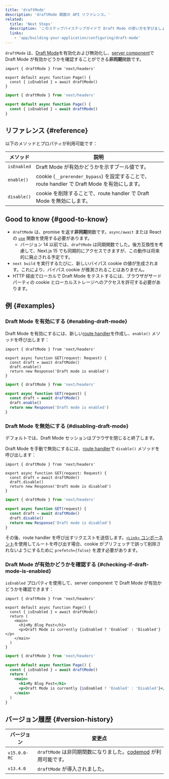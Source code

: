 ```yaml
---
title: 'draftMode'
description: 'draftMode 関数の API リファレンス。'
related:
  title: 'Next Steps'
  description: 'このステップバイステップガイドで Draft Mode の使い方を学びましょう。'
  links:
    - 'app/building-your-application/configuring/draft-mode'
---
```


`draftMode` は、[Draft Mode](/docs/app/building-your-application/configuring/draft-mode)を有効化および無効化し、[server component](/docs/app/building-your-application/rendering/server-components)で Draft Mode が有効かどうかを確認することができる**非同期**関数です。

<Tabs>
<TabItem value="tsx" label="TypeScript">

```tsx title="app/page.ts" switcher
import { draftMode } from 'next/headers'

export default async function Page() {
  const { isEnabled } = await draftMode()
}
```

</TabItem>
<TabItem value="jsx" label="JavaScript">

```jsx title="app/page.js" switcher
import { draftMode } from 'next/headers'

export default async function Page() {
  const { isEnabled } = await draftMode()
}
```

</TabItem>
</Tabs>

## リファレンス {#reference}

以下のメソッドとプロパティが利用可能です：

| メソッド    | 説明                                                                                         |
| ----------- | -------------------------------------------------------------------------------------------- |
| `isEnabled` | Draft Mode が有効かどうかを示すブール値です。                                                |
| `enable()`  | cookie (`__prerender_bypass`) を設定することで、route handler で Draft Mode を有効にします。 |
| `disable()` | cookie を削除することで、route handler で Draft Mode を無効にします。                        |

## Good to know {#good-to-know}

- `draftMode` は、promise を返す**非同期**関数です。`async/await` または React の [`use`](https://react.dev/reference/react/use) 関数を使用する必要があります。
  - バージョン 14 以前では、`draftMode` は同期関数でした。後方互換性を考慮して、Next.js 15 でも同期的にアクセスできますが、この動作は将来的に廃止される予定です。
- `next build` を実行するたびに、新しいバイパス cookie の値が生成されます。これにより、バイパス cookie が推測されることはありません。
- HTTP 経由でローカルで Draft Mode をテストするには、ブラウザがサードパーティの cookie とローカルストレージへのアクセスを許可する必要があります。

## 例 {#examples}

### Draft Mode を有効にする {#enabling-draft-mode}

Draft Mode を有効にするには、新しい[route handler](/docs/app/building-your-application/routing/route-handlers)を作成し、`enable()` メソッドを呼び出します：

<Tabs>
<TabItem value="tsx" label="TypeScript">

```tsx title="app/draft/route.ts" switcher
import { draftMode } from 'next/headers'

export async function GET(request: Request) {
  const draft = await draftMode()
  draft.enable()
  return new Response('Draft mode is enabled')
}
```

</TabItem>
<TabItem value="js" label="JavaScript">

```js title="app/draft/route.js" switcher
import { draftMode } from 'next/headers'

export async function GET(request) {
  const draft = await draftMode()
  draft.enable()
  return new Response('Draft mode is enabled')
}
```

</TabItem>
</Tabs>

### Draft Mode を無効にする {#disabling-draft-mode}

デフォルトでは、Draft Mode セッションはブラウザを閉じると終了します。

Draft Mode を手動で無効にするには、[route handler](/docs/app/building-your-application/routing/route-handlers)で `disable()` メソッドを呼び出します：

<Tabs>
<TabItem value="tsx" label="TypeScript">

```tsx title="app/draft/route.ts" switcher
import { draftMode } from 'next/headers'

export async function GET(request: Request) {
  const draft = await draftMode()
  draft.disable()
  return new Response('Draft mode is disabled')
}
```

</TabItem>
<TabItem value="js" label="JavaScript">

```js title="app/draft/route.js" switcher
import { draftMode } from 'next/headers'

export async function GET(request) {
  const draft = await draftMode()
  draft.disable()
  return new Response('Draft mode is disabled')
}
```

</TabItem>
</Tabs>

その後、route handler を呼び出すリクエストを送信します。[`<Link>` コンポーネント](/docs/app/api-reference/components/link)を使用してルートを呼び出す場合、cookie がプリフェッチで誤って削除されないようにするために `prefetch={false}` を渡す必要があります。

### Draft Mode が有効かどうかを確認する {#checking-if-draft-mode-is-enabled}

`isEnabled` プロパティを使用して、server component で Draft Mode が有効かどうかを確認できます：

<Tabs>
<TabItem value="tsx" label="TypeScript">

```tsx title="app/page.ts" switcher
import { draftMode } from 'next/headers'

export default async function Page() {
  const { isEnabled } = await draftMode()
  return (
    <main>
      <h1>My Blog Post</h1>
      <p>Draft Mode is currently {isEnabled ? 'Enabled' : 'Disabled'}</p>
    </main>
  )
}
```

</TabItem>
<TabItem value="jsx" label="JavaScript">

```jsx title="app/page.js" switcher
import { draftMode } from 'next/headers'

export default async function Page() {
  const { isEnabled } = await draftMode()
  return (
    <main>
      <h1>My Blog Post</h1>
      <p>Draft Mode is currently {isEnabled ? 'Enabled' : 'Disabled'}</p>
    </main>
  )
}
```

</TabItem>
</Tabs>

## バージョン履歴 {#version-history}

| バージョン   | 変更点                                                                                                    |
| ------------ | --------------------------------------------------------------------------------------------------------- |
| `v15.0.0-RC` | `draftMode` は非同期関数になりました。[codemod](/docs/app/guides/upgrading/codemods#150) が利用可能です。 |
| `v13.4.0`    | `draftMode` が導入されました。                                                                            |
